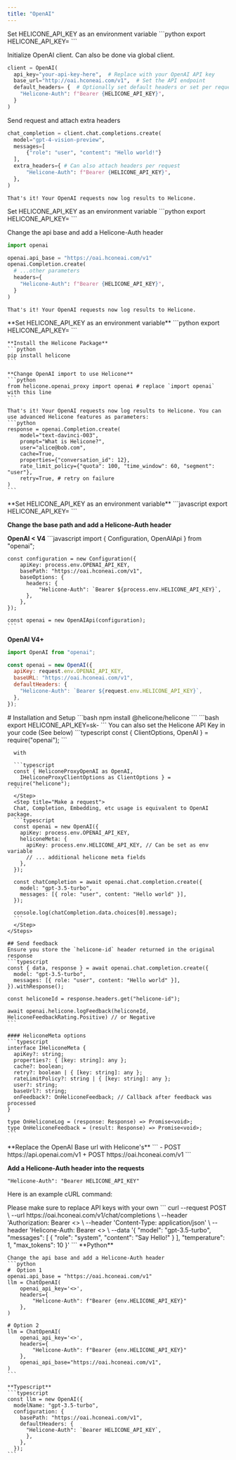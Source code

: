 ```yaml
---
title: "OpenAI"
---
```


<Tabs>
  <Tab title="Python">
  <AccordionGroup>

  <Accordion title="OpenAI v1+">
  Set HELICONE_API_KEY as an environment variable
  ```python
  export HELICONE_API_KEY=<your API key>
  ```

Initialize OpenAI client. Can also be done via global client.

```python
client = OpenAI(
  api_key="your-api-key-here",  # Replace with your OpenAI API key
  base_url="http://oai.hconeai.com/v1",  # Set the API endpoint
  default_headers= {  # Optionally set default headers or set per request (see below)
    "Helicone-Auth": f"Bearer {HELICONE_API_KEY}",
  }
)
```

Send request and attach extra headers

```python
chat_completion = client.chat.completions.create(
  model="gpt-4-vision-preview",
  messages=[
      {"role": "user", "content": "Hello world!"}
  ],
  extra_headers={ # Can also attach headers per request
      "Helicone-Auth": f"Bearer {HELICONE_API_KEY}",
  },
)
```

    That's it! Your OpenAI requests now log results to Helicone.

  </Accordion>

  <Accordion title="OpenAI <v1">
  Set HELICONE_API_KEY as an environment variable
  ```python
  export HELICONE_API_KEY=<your API key>
  ```

Change the api base and add a Helicone-Auth header

```python
import openai

openai.api_base = "https://oai.hconeai.com/v1"
openai.Completion.create(
  # ...other parameters
  headers={
    "Helicone-Auth": f"Bearer {HELICONE_API_KEY}",
  }
)
```

    That's it! Your OpenAI requests now log results to Helicone.

  </Accordion>
</AccordionGroup>

  </Tab>
  <Tab title="Python (w/ package)">
    **Set HELICONE_API_KEY as an environment variable**
    ```python
    export HELICONE_API_KEY=<your API key>
    ```

    **Install the Helicone Package**
    ```python
    pip install helicone
    ```

    **Change OpenAI import to use Helicone**
    ```python
    from helicone.openai_proxy import openai # replace `import openai` with this line
    ```

    That's it! Your OpenAI requests now log results to Helicone. You can use advanced Helicone features as parameters:
    ```python
    response = openai.Completion.create(
        model="text-davinci-003",
        prompt="What is Helicone?",
        user="alice@bob.com",
        cache=True,
        properties={"conversation_id": 12},
        rate_limit_policy={"quota": 100, "time_window": 60, "segment": "user"},
        retry=True, # retry on failure
    )
    ```

  </Tab>
  <Tab title="Node.js">
  **Set HELICONE_API_KEY as an environment variable**
    ```javascript
    export HELICONE_API_KEY=<your API key>
    ```
    
  **Change the base path and add a Helicone-Auth header**
  
  **OpenAI < V4**
    ```javascript
    import { Configuration, OpenAIApi } from "openai";

    const configuration = new Configuration({
        apiKey: process.env.OPENAI_API_KEY,
        basePath: "https://oai.hconeai.com/v1",
        baseOptions: {
          headers: {
              "Helicone-Auth": `Bearer ${process.env.HELICONE_API_KEY}`,
          },
        },
    });

    const openai = new OpenAIApi(configuration);
    ```

**OpenAI V4+**

```javascript
import OpenAI from "openai";

const openai = new OpenAI({
  apiKey: request.env.OPENAI_API_KEY,
  baseURL: "https://oai.hconeai.com/v1",
  defaultHeaders: {
    "Helicone-Auth": `Bearer ${request.env.HELICONE_API_KEY}`,
  },
});
```

  </Tab>
  <Tab title="Node.js (w/ package)">
    # Installation and Setup
    <Steps>
      <Step title="To get started, install the `helicone-openai` package">
      ```bash
      npm install @helicone/helicone
      ```
      </Step>
      <Step title="Set `HELICONE_API_KEY` as an environment variable">
       ```bash
      export HELICONE_API_KEY=sk-<your-api-key>
      ```
      <Info>You can also set the Helicone API Key in your code (See below)</Info>
      </Step>
      <Step title="Replace">
      ```typescript
      const { ClientOptions, OpenAI } = require("openai");
      ```

      with

      ```typescript
      const { HeliconeProxyOpenAI as OpenAI,
        IHeliconeProxyClientOptions as ClientOptions } = require("helicone");
      ```
      </Step>
      <Step title="Make a request">
      Chat, Completion, Embedding, etc usage is equivalent to OpenAI package.
      ```typescript
      const openai = new OpenAI({
        apiKey: process.env.OPENAI_API_KEY,
        heliconeMeta: {
          apiKey: process.env.HELICONE_API_KEY, // Can be set as env variable
          // ... additional helicone meta fields
        },
      });

      const chatCompletion = await openai.chat.completion.create({
        model: "gpt-3.5-turbo",
        messages: [{ role: "user", content: "Hello world" }],
      });

      console.log(chatCompletion.data.choices[0].message);
      ```
      </Step>
    </Steps>

    ## Send feedback
    Ensure you store the `helicone-id` header returned in the original response
    ```typescript
    const { data, response } = await openai.chat.completion.create({
      model: "gpt-3.5-turbo",
      messages: [{ role: "user", content: "Hello world" }],
    }).withResponse();

    const heliconeId = response.headers.get("helicone-id");

    await openai.helicone.logFeedback(heliconeId, HeliconeFeedbackRating.Positive) // or Negative
    ```

    #### HeliconeMeta options
    ```typescript
    interface IHeliconeMeta {
      apiKey?: string;
      properties?: { [key: string]: any };
      cache?: boolean;
      retry?: boolean | { [key: string]: any };
      rateLimitPolicy?: string | { [key: string]: any };
      user?: string;
      baseUrl?: string;
      onFeedback?: OnHeliconeFeedback; // Callback after feedback was processed
    }

    type OnHeliconeLog = (response: Response) => Promise<void>;
    type OnHeliconeFeedback = (result: Response) => Promise<void>;
    ```

  </Tab>
  <Tab title="cURL">
   **Replace the OpenAI Base url with Helicone's**
   ```
   - POST https://api.openai.com/v1
   + POST https://oai.hconeai.com/v1
   ```

**Add a Helicone-Auth header into the requests**

```
"Helicone-Auth": "Bearer HELICONE_API_KEY"
```

Here is an example cURL command:

   <Note>
   Please make sure to replace API keys with your own
   </Note>
   ```
    curl --request POST \
        --url https://oai.hconeai.com/v1/chat/completions \
        --header 'Authorization: Bearer <<YOUR_OPENAI_API_KEY>> \
        --header 'Content-Type: application/json' \
        --header 'Helicone-Auth: Bearer <<YOUR_HELICONE_API_KEY>> \
        --data '{
            "model": "gpt-3.5-turbo",
            "messages": [
                {
                    "role": "system",
                    "content": "Say Hello!"
                }
            ],
            "temperature": 1,
            "max_tokens": 10
    }'
   ```

  </Tab>
  <Tab title="Langchain">
    **Python**
    
    Change the api base and add a Helicone-Auth header
    ```python
    #  Option 1
    openai.api_base = "https://oai.hconeai.com/v1"
    llm = ChatOpenAI(
        openai_api_key='<>',
        headers={
            "Helicone-Auth": f"Bearer {env.HELICONE_API_KEY}"
        },
    )
    
    # Option 2
    llm = ChatOpenAI(
        openai_api_key='<>',
        headers={
            "Helicone-Auth": f"Bearer {env.HELICONE_API_KEY}"
        },
        openai_api_base="https://oai.hconeai.com/v1",
    )
    ```

    **Typescript**
    ```typescript
    const llm = new OpenAI({
      modelName: "gpt-3.5-turbo",
      configuration: {
        basePath: "https://oai.hconeai.com/v1",
        defaultHeaders: {
          "Helicone-Auth": `Bearer HELICONE_API_KEY`,
          },
        },
      });
    ```

  </Tab>
</Tabs>
